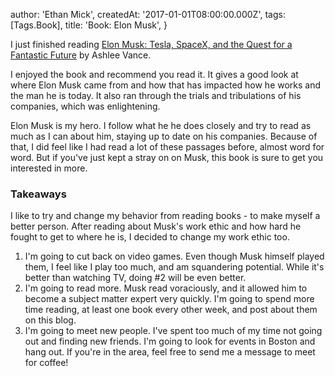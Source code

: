 
  author: 'Ethan Mick',
  createdAt: '2017-01-01T08:00:00.000Z',
  tags: [Tags.Book],
  title: 'Book: Elon Musk',
}


I just finished reading [Elon Musk: Tesla, SpaceX, and the Quest for a
Fantastic Future](http://amzn.to/1NDH1m5) by Ashlee Vance.

I enjoyed the book and recommend you read it. It gives a good look at
where Elon Musk came from and how that has impacted how he works and the
man he is today. It also ran through the trials and tribulations of his
companies, which was enlightening.

Elon Musk is my hero. I follow what he he does closely and try to read
as much as I can about him, staying up to date on his companies. Because
of that, I did feel like I had read a lot of these passages before,
almost word for word. But if you've just kept a stray on on Musk, this
book is sure to get you interested in more.

### Takeaways

I like to try and change my behavior from reading books - to make myself
a better person. After reading about Musk's work ethic and how hard he
fought to get to where he is, I decided to change my work ethic too.

1.  I'm going to cut back on video games. Even though Musk himself
    played them, I feel like I play too much, and am squandering
    potential. While it's better than watching TV, doing #2 will be
    even better.
2.  I'm going to read more. Musk read voraciously, and it allowed him
    to become a subject matter expert very quickly. I'm going to spend
    more time reading, at least one book every other week, and post
    about them on this blog.
3.  I'm going to meet new people. I've spent too much of my time not
    going out and finding new friends. I'm going to look for events in
    Boston and hang out. If you're in the area, feel free to send me a
    message to meet for coffee!
